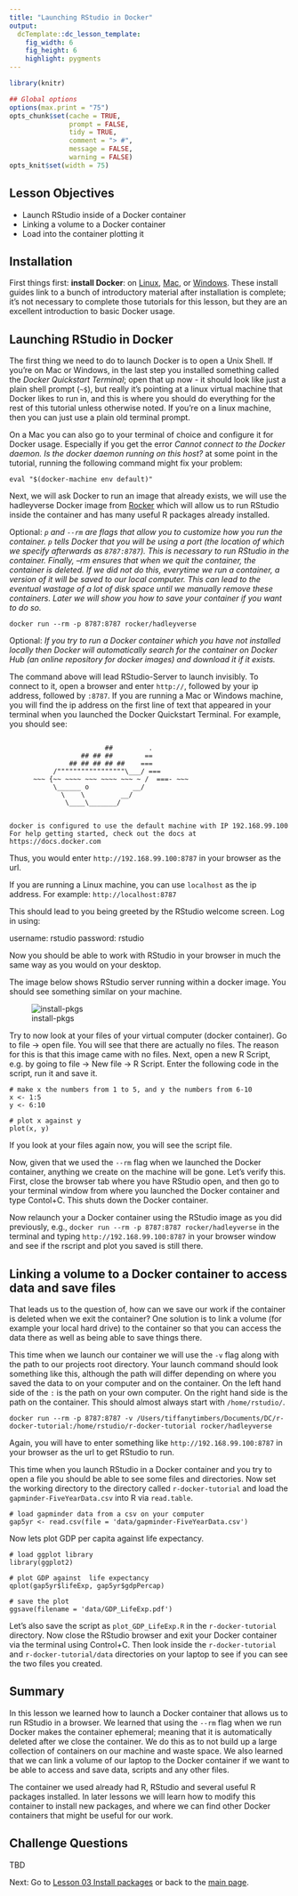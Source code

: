 ```yaml
---
title: "Launching RStudio in Docker"
output:
  dcTemplate::dc_lesson_template:
    fig_width: 6
    fig_height: 6
    highlight: pygments
---
```



```r
library(knitr)

## Global options
options(max.print = "75")
opts_chunk$set(cache = TRUE,
               prompt = FALSE,
               tidy = TRUE,
               comment = "> #",
               message = FALSE,
               warning = FALSE)
opts_knit$set(width = 75)
```

## Lesson Objectives

- Launch RStudio inside of a Docker container
- Linking a volume to a Docker container
- Load into the container plotting it

## Installation

First things first: **install Docker**: on [Linux](https://docs.docker.com/linux/step_one/), [Mac](https://docs.docker.com/mac/step_one/), or [Windows](https://docs.docker.com/windows/step_one/). These install guides link to a bunch of introductory material after installation is complete; it's not necessary to complete those tutorials for this lesson, but they are an excellent introduction to basic Docker usage.

## Launching RStudio in Docker

The first thing we need to do to launch Docker is to open a Unix Shell. If you're on Mac or Windows, in the last step you installed something called the *Docker Quickstart Terminal*; open that up now - it should look like just a plain shell prompt (`~$`), but really it's pointing at a linux virtual machine that Docker likes to run in, and this is where you should do everything for the rest of this tutorial unless otherwise noted. If you're on a linux machine, then you can just use a plain old terminal prompt. 

On a Mac you can also go to your terminal of choice and configure it for Docker usage. Especially if you get the error *Cannot connect to the Docker daemon. Is the docker daemon running on this host?* at some point in the tutorial, running the following command might fix your problem:

~~~
eval "$(docker-machine env default)"
~~~


Next, we will ask Docker to run an image that already exists, we will use the hadleyverse Docker image from [Rocker](https://github.com/rocker-org/rocker/wiki) which will allow us to run RStudio inside the container and has many useful R packages already installed. 

Optional:
*`p` and `--rm` are flags that allow you to customize how you run the container. `p` tells Docker that you will be using a port (the location of which we specify afterwards as `8787:8787`). This is necessary to run RStudio in the container. Finally, --rm ensures that when we quit the container, the container is deleted. If we did not do this, everytime we run a container, a version of it will be saved to our local computer. This can lead to the eventual wastage of a lot of disk space until we manually remove these containers. Later we will show you how to save your container if you want to do so.*

~~~
docker run --rm -p 8787:8787 rocker/hadleyverse
~~~

Optional:
*If you try to run a Docker container which you have not installed locally then Docker will automatically search for the container on Docker Hub (an online repository for docker images) and download it if it exists.*

The command above will lead RStudio-Server to launch invisibly. To connect to it, open a browser and enter `http://`, followed by your ip address, followed by `:8787`. If you are running a Mac or Windows machine, you will find the ip address on the first line of text that appeared in your terminal when you launched the Docker Quickstart Terminal. For example, you should see:

~~~

                        ##         .
                  ## ## ##        ==
               ## ## ## ## ##    ===
           /"""""""""""""""""\___/ ===
      ~~~ {~~ ~~~~ ~~~ ~~~~ ~~~ ~ /  ===- ~~~
           \______ o           __/
             \    \         __/
              \____\_______/


docker is configured to use the default machine with IP 192.168.99.100
For help getting started, check out the docs at https://docs.docker.com
~~~

Thus, you would enter `http://192.168.99.100:8787` in your browser as the url.

If you are running a Linux machine, you can use `localhost` as the ip address. For example: `http://localhost:8787`

This should lead to you being greeted by the RStudio welcome screen. Log in using:

username: rstudio
password: rstudio

Now you should be able to work with RStudio in your browser in much the same way as you would on your desktop.

The image below shows RStudio server running within a docker image. You should see something similar on your machine.

![install-pkgs](files/install-pkgs.png)

Try to now look at your files of your virtual computer (docker container). Go to
file -> open file. You will see that there are actually no files. The reason for
this is that this image came with no files.
Next, open a new R Script, e.g. by going to file -> New file -> R Script. 
Enter the following code in the script, run it and save it.

~~~
# make x the numbers from 1 to 5, and y the numbers from 6-10
x <- 1:5
y <- 6:10

# plot x against y
plot(x, y)
~~~

If you look at your files again now, you will see the script file.

Now, given that we used the `--rm` flag when we launched the Docker container, anything we create on the machine will be gone. Let's verify this. First, close the browser tab where you have RStudio open, and then go to your terminal window from where you launched the Docker container and type Contol+C. This shuts down the 
Docker container.

Now relaunch your a Docker container using the RStudio image as you did previously, e.g., `docker run --rm -p 8787:8787 rocker/hadleyverse` in the terminal and typing `http://192.168.99.100:8787` in your browser window and see if the rscript and plot you saved is still there.


## Linking a volume to a Docker container to access data and save files

That leads us to the question of, how can we save our work if the container is deleted when we exit the container? One solution is to link a volume (for example your local hard drive) to the container so that you can access the data there as well as being able to save things there.

This time when we launch our container we will use the `-v` flag along with the path to our projects root directory. Your launch command should look something like this, although the path will differ depending on where you saved the data to on your computer and on the container. On the left hand side of the `:` is the path
on your own computer. On the right hand side is the path on the container. This
should almost always start with `/home/rstudio/`.


~~~
docker run --rm -p 8787:8787 -v /Users/tiffanytimbers/Documents/DC/r-docker-tutorial:/home/rstudio/r-docker-tutorial rocker/hadleyverse
~~~

Again, you will have to enter something like `http://192.168.99.100:8787` in your browser as the url to get RStudio to run. 

This time when you launch RStudio in a Docker container and you try to open a file you should be able to see some files and directories. Now set the working directory to the directory called `r-docker-tutorial` and load the `gapminder-FiveYearData.csv` into R via `read.table`.

~~~
# load gapminder data from a csv on your computer
gap5yr <- read.csv(file = 'data/gapminder-FiveYearData.csv')
~~~

Now lets plot GDP per capita against  life expectancy.

~~~
# load ggplot library
library(ggplot2)

# plot GDP against  life expectancy
qplot(gap5yr$lifeExp, gap5yr$gdpPercap)

# save the plot
ggsave(filename = 'data/GDP_LifeExp.pdf')
~~~

Let's also save the script as `plot_GDP_LifeExp.R` in the `r-docker-tutorial` directory. Now close the RStudio browser and exit your Docker container via the terminal using Control+C. Then look inside the `r-docker-tutorial` and `r-docker-tutorial/data` directories on your laptop to see if you can see the two files you created.

## Summary

In this lesson we learned how to launch a Docker container that allows us to run RStudio in a browser. We learned that using the `--rm` flag when we run Docker makes the container ephemeral; meaning that it is automatically deleted after we close the container. We do this as to not build up a large collection of containers on our machine and waste space. We also learned that we can link a volume of our laptop to the Docker container if we want to be able to access and save data, scripts and any other files. 

The container we used already had R, RStudio and several useful R packages installed. In later lessons we will learn how to modify this container to install new packages, and where we can find other Docker containers that might be useful for our work.

## Challenge Questions 
TBD


Next: Go to [Lesson 03 Install packages](03-install-packages.html) or back to the 
[main page](http://ropenscilabs.github.io/r-docker-tutorial/).

